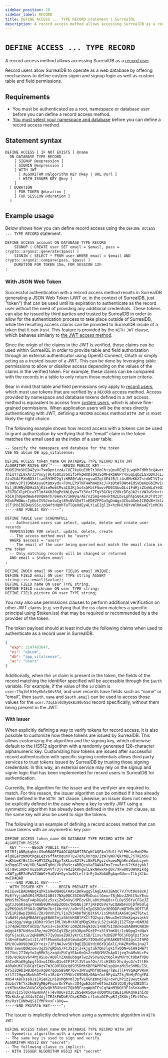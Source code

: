 ```yaml
---
sidebar_position: 10
sidebar_label: RECORD
title: DEFINE ACCESS ... TYPE RECORD statement | SurrealQL
description: A record access method allows accessing SurrealDB as a record user.
---
```


# `DEFINE ACCESS ... TYPE RECORD`

A record access method allows accessing SurrealDB as a [record user](/docs/surrealdb/2.x/security/authentication#record-users).

Record users allow SurrealDB to operate as a web database by offering mechanisms to define custom signin and signup logic as well as custom table and field permissions.

## Requirements

- You must be authenticated as a root, namespace or database user before you can define a record access method.
- [You must select your namespace and database](/docs/surrealdb/2.x/surrealql/statements/use) before you can define a record access method.

## Statement syntax

```surql title="SurrealQL Syntax"
DEFINE ACCESS [ IF NOT EXISTS ] @name
  ON DATABASE TYPE RECORD
    [ SIGNUP @expression ]
    [ SIGNIN @expression ]
    [ WITH JWT
      [ ALGORITHM @algorithm KEY @key | URL @url ]
      [ WITH ISSUER KEY @key ]
    ]
  [ DURATION
    [ FOR TOKEN @duration ]
    [ FOR SESSION @duration ]
  ]
```

## Example usage

Below shows how you can define record access using the `DEFINE ACCESS ... TYPE RECORD` statement.

```surql
DEFINE ACCESS account ON DATABASE TYPE RECORD
	SIGNUP ( CREATE user SET email = $email, pass = crypto::argon2::generate($pass) )
	SIGNIN ( SELECT * FROM user WHERE email = $email AND crypto::argon2::compare(pass, $pass) )
	DURATION FOR TOKEN 15m, FOR SESSION 12h
;
```

### With JSON Web Token

Successful authentication with a record access method results in SurrealDB generating a JSON Web Token (JWT or, in the context of SurrealDB, just "token") that can be used until its expiration to authenticate as the record user without the need of providing any additional credentials. These tokens can also be issued by third parties and trusted by SurrealDB in order to allow for the authentication process to take place outside of SurrealDB, while the resulting access claims can be provided to SurrealDB inside of a token that it can trust. This feature is provided by the `WITH JWT` clause, which behaves similarly to [the JWT access method](/docs/surrealdb/2.x/surrealql/statements/define/access/jwt).

Since the origin of the claims in the JWT is verified, those claims can be used within SurrealQL in order to provide table and field authorization through an external authenticator using OpenID Connect, OAuth or simply acting as a trusted issuer of a JWT. This can be done by leveraging table permissions to allow or disallow access depending on the values of the claims in the verified token. For example, these claims can be compared with the records in a table to only return those matching certain criteria.

Bear in mind that table and field permissions only apply to [record users](/docs/surrealdb/2.x/security/authentication#record-users), which must use tokens that are verified by a `RECORD` access method. Access provided by namespace and database tokens defined in a `JWT` access method is equivalent to access from [system users](/docs/surrealdb/2.x/security/authentication#system-users), which is above fine-grained permissions. When application users will be the ones directly authenticating with JWT, defining a `RECORD` access method `WITH JWT` is most likely the right choice.

The following example shows how record access with a tokens can be used to grant authorization by verifying that the “email” claim in the token matches the email used as the index of a user table:


```surql
-- Specify the namespace and database for the token
USE NS abcum DB app_vitalsense;

DEFINE ACCESS token_name ON DATABASE TYPE RECORD WITH JWT
ALGORITHM RS256 KEY "-----BEGIN PUBLIC KEY-----
MUO52Me9HEB4ZyU+7xmDpnixzA/CUE7kyUuE0b7t38oCh+sQouREqIjLwgHhFdhh3cQAwr6GH07D
ThioYrZL8xATJ3Youyj8C45QnZcGUif5PkpWXDi0HJSoMFekbW6Pr4xuqIqb2LGxGDVJcLZwJ2AS
Gtu2UAfPXbBD3ffiad393M22g1iHM80YaNi+xgswG7qtXE4lR/Lt4s0MeKKX7stdWI1VIsoB+y3i
r/OWUvJPjjDNbAsyy8tQmxydv+FUnLEP9TNT4AhN4DXcJ+XsDtW7OWt4EdSVDeKpGbIMvIrh1Pe+
Nilj8UHNyNDHa2AjK3seMo6CMvaIQJKj5o4xGFblFGwvvPD03SbuQLs1FdRjsZCeWLdYeQ3JDHE9
sFG7DCXlpMJcaYT1mf4XHJ0gPekNLQyewTY3Vxf7FgV3GCNjV20kcDFgJA2+iVW2wSrb+txD1ycE
kbi8jh0pedWwE40VQWaTh/8eAvX7IHWya/AEro25mq+m6vktNZLbvLphhp586kJK3Tdt3YjpkPre
M3nkFWOWurIyKbtIV9JemfwCgt89sNV45dTlnEDEZFFGnIgDnWgx3CUo4XmhICEQU8+tklw9jJYx
iCTjhbIDEBHySSSc/pQ4ftHQmhToTlQeOdEy4LYiaEIgl1X+hzRH1hBYvWlNKe4EY1nMCKcjgt0=
-----END PUBLIC KEY-----";

DEFINE TABLE user SCHEMAFULL
  -- Authorized users can select, update, delete and create user records
  PERMISSIONS FOR select, update, delete, create
  -- The access method must be "users"
  WHERE $access = "users"
  -- The email of the user being queried must match the email claim in the token
  -- Only matching records will be changed or returned
  AND email = $token.email
;

DEFINE INDEX email ON user FIELDS email UNIQUE;
DEFINE FIELD email ON user TYPE string ASSERT string::is::email($value);
DEFINE FIELD name ON user TYPE string;
DEFINE FIELD nickname ON user TYPE string;
DEFINE FIELD picture ON user TYPE string;
```

You may also use permissions clauses to perform additional verification on other JWT claims (e.g. verifying that the iss claim matches a specific principal using $token.iss) that may be required or recommended by a the provider of the token.

The token payload should at least include the following claims when used to authenticate as a record user in SurrealDB.

```json title="JWT Payload"
{
  "exp": 2147483647,
  "ns": "abcum",
  "db": "app_vitalsense",
  "ac": "users"
}
```

Additionally, when the `id` claim is present in the token, the fields of the record matching the identifier specified will be accessible through the `$auth` variable. For example, if the value of the `id` claim is `user:73q1bl039y6k8z80v55d`, and user records have fields such as “name” or “email”, then `$auth.name` and `$auth.email` can be used to access those values for the `user:73q1bl039y6k8z80v55d` record specifically, without them being present in the JWT.

#### With Issuer

When explicitly defining a way to verify tokens for record access, it is also possible to customize how these tokens are issued by SurrealDB. This allows customizing the algorithm and the signing key, which otherwise default to the HS512 algorithm with a randomly generated 128-character alphanumeric key. Customizing how tokens are issued after successful record authentication with specific signing credentials allows third party services to trust tokens issued by SurrealDB by trusting those signing credentials. In this way, an external service may rely on the signup and signin logic that has been implemented for record users in SurrealDB for authentication.

Currently, the algorithm for the issuer and the verifyier are required to match. For this reason, the issuer algorithm can be omitted if it has already been defined in the `WITH JWT` clause. Likewise, an issuer does not need to be explicitly defined in the case where a key to verify JWT using a symmetric algorithm has already been defined in the `WITH JWT` clause, as the same key will also be used to sign the tokens.

The following is an example of defining a record access method that can issue tokens with an asymmetric key pair:

```surql
DEFINE ACCESS token_name ON DATABASE TYPE RECORD WITH JWT
ALGORITHM RS256
  KEY "-----BEGIN PUBLIC KEY-----
MIIBIjANBgkqhkiG9w0BAQEFAAOCAQ8AMIIBCgKCAQEAu1SU1LfVLPHCozMxH2Mo
4lgOEePzNm0tRgeLezV6ffAt0gunVTLw7onLRnrq0/IzW7yWR7QkrmBL7jTKEn5u
+qKhbwKfBstIs+bMY2Zkp18gnTxKLxoS2tFczGkPLPgizskuemMghRniWaoLcyeh
kd3qqGElvW/VDL5AaWTg0nLVkjRo9z+40RQzuVaE8AkAFmxZzow3x+VJYKdjykkJ
0iT9wCS0DRTXu269V264Vf/3jvredZiKRkgwlL9xNAwxXFg0x/XFw005UWVRIkdg
cKWTjpBP2dPwVZ4WWC+9aGVd+Gyn1o0CLelf4rEjGoXbAAEgAqeGUxrcIlbjXfbc
mwIDAQAB
-----END PUBLIC KEY-----"
  WITH ISSUER KEY "-----BEGIN PRIVATE KEY-----
MIIEvwIBADANBgkqhkiG9w0BAQEFAASCBKkwggSlAgEAAoIBAQC7VJTUt9Us8cKj
MzEfYyjiWA4R4/M2bS1GB4t7NXp98C3SC6dVMvDuictGeurT8jNbvJZHtCSuYEvu
NMoSfm76oqFvAp8Gy0iz5sxjZmSnXyCdPEovGhLa0VzMaQ8s+CLOyS56YyCFGeJZ
qgtzJ6GR3eqoYSW9b9UMvkBpZODSctWSNGj3P7jRFDO5VoTwCQAWbFnOjDfH5Ulg
p2PKSQnSJP3AJLQNFNe7br1XbrhV//eO+t51mIpGSDCUv3E0DDFcWDTH9cXDTTlR
ZVEiR2BwpZOOkE/Z0/BVnhZYL71oZV34bKfWjQIt6V/isSMahdsAASACp4ZTGtwi
VuNd9tybAgMBAAECggEBAKTmjaS6tkK8BlPXClTQ2vpz/N6uxDeS35mXpqasqskV
laAidgg/sWqpjXDbXr93otIMLlWsM+X0CqMDgSXKejLS2jx4GDjI1ZTXg++0AMJ8
sJ74pWzVDOfmCEQ/7wXs3+cbnXhKriO8Z036q92Qc1+N87SI38nkGa0ABH9CN83H
mQqt4fB7UdHzuIRe/me2PGhIq5ZBzj6h3BpoPGzEP+x3l9YmK8t/1cN0pqI+dQwY
dgfGjackLu/2qH80MCF7IyQaseZUOJyKrCLtSD/Iixv/hzDEUPfOCjFDgTpzf3cw
ta8+oE4wHCo1iI1/4TlPkwmXx4qSXtmw4aQPz7IDQvECgYEA8KNThCO2gsC2I9PQ
DM/8Cw0O983WCDY+oi+7JPiNAJwv5DYBqEZB1QYdj06YD16XlC/HAZMsMku1na2T
N0driwenQQWzoev3g2S7gRDoS/FCJSI3jJ+kjgtaA7Qmzlgk1TxODN+G1H91HW7t
0l7VnL27IWyYo2qRRK3jzxqUiPUCgYEAx0oQs2reBQGMVZnApD1jeq7n4MvNLcPv
t8b/eU9iUv6Y4Mj0Suo/AU8lYZXm8ubbqAlwz2VSVunD2tOplHyMUrtCtObAfVDU
AhCndKaA9gApgfb3xw1IKbuQ1u4IF1FJl3VtumfQn//LiH1B3rXhcdyo3/vIttEk
48RakUKClU8CgYEAzV7W3COOlDDcQd935DdtKBFRAPRPAlspQUnzMi5eSHMD/ISL
DY5IiQHbIH83D4bvXq0X7qQoSBSNP7Dvv3HYuqMhf0DaegrlBuJllFVVq9qPVRnK
xt1Il2HgxOBvbhOT+9in1BzA+YJ99UzC85O0Qz06A+CmtHEy4aZ2kj5hHjECgYEA
mNS4+A8Fkss8Js1RieK2LniBxMgmYml3pfVLKGnzmng7H2+cwPLhPIzIuwytXywh
2bzbsYEfYx3EoEVgMEpPhoarQnYPukrJO4gwE2o5Te6T5mJSZGlQJQj9q4ZB2Dfz
et6INsK0oG8XVGXSpQvQh3RUYekCZQkBBFcpqWpbIEsCgYAnM3DQf3FJoSnXaMhr
VBIovic5l0xFkEHskAjFTevO86Fsz1C2aSeRKSqGFoOQ0tmJzBEs1R6KqnHInicD
TQrKhArgLXX4v3CddjfTRJkFWDbE/CkvKZNOrcf1nhaGCPspRJj2KUkj1Fhl9Cnc
dn/RsYEONbwQSjIfMPkvxF+8HQ==
-----END PRIVATE KEY-----";
```

The issuer is implicitly defined when using a symmetric algorithm in `WITH JWT`:

```surql
DEFINE ACCESS token_name ON DATABASE TYPE RECORD WITH JWT
-- Symmetric algorithm with a symmetric key
-- The same key is used to sign and verify
ALGORITHM HS512 KEY "secret";
-- The following clause is implicit:
-- WITH ISSUER ALGORITHM HS512 KEY "secret"
```
